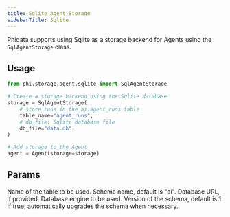 ```yaml
---
title: Sqlite Agent Storage
sidebarTitle: Sqlite
---
```


Phidata supports using Sqlite as a storage backend for Agents using the `SqlAgentStorage` class.

## Usage

```python storage.py
from phi.storage.agent.sqlite import SqlAgentStorage

# Create a storage backend using the Sqlite database
storage = SqlAgentStorage(
    # store runs in the ai.agent_runs table
    table_name="agent_runs",
    # db_file: Sqlite database file
    db_file="data.db",
)

# Add storage to the Agent
agent = Agent(storage=storage)
```

## Params

<ResponseField name="table_name" type="str">
  Name of the table to be used.
</ResponseField>
<ResponseField name="schema" type="Optional[str]" default="ai">
  Schema name, default is "ai".
</ResponseField>
<ResponseField name="db_url" type="Optional[str]" default="None">
  Database URL, if provided.
</ResponseField>
<ResponseField name="db_engine" type="Optional[Engine]" default="None">
  Database engine to be used.
</ResponseField>
<ResponseField name="schema_version" type="int" default="1">
  Version of the schema, default is 1.
</ResponseField>
<ResponseField name="auto_upgrade_schema" type="bool" default="False">
  If true, automatically upgrades the schema when necessary.
</ResponseField>
